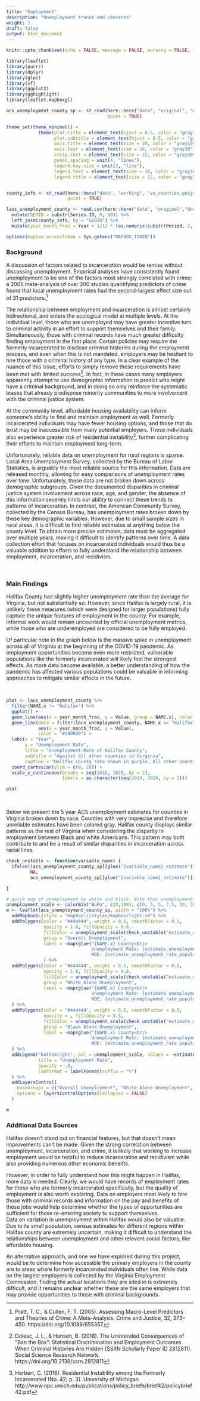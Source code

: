 ```yaml
---
title: "Employment"
description: "Unemployment trends and concerns"
weight: 3
draft: false
output: html_document
---
```


```r
knitr::opts_chunk$set(echo = FALSE, message = FALSE, warning = FALSE, fig.width = 15, fig.height = 10)
```

```r
library(leaflet)
library(purrr)
library(dplyr)
library(glue)
library(sf)
library(ggplot2)
library(gghighlight)
library(leaflet.mapboxgl)

acs_unemployment_county_sp <- st_read(here::here("data", "original", "ACS", "acs_unemployment_county.geojson"),
                                      quiet = TRUE)

theme_set(theme_minimal() +
            theme(plot.title = element_text(hjust = 0.5, color = "gray10", size = 24),
                  plot.subtitle = element_text(hjust = 0.5, color = "gray30", face = "italic", size = 20),
                  axis.title = element_text(size = 20, color = "gray10"),
                  axis.text = element_text(size = 18, color = "gray30"),
                  strip.text = element_text(size = 22, color = "gray30"),
                  panel.spacing = unit(4, "lines"),
                  legend.key.size = unit(3, "line"),
                  legend.text = element_text(size = 16, color = "gray30"),
                  legend.title = element_text(size = 22, color = "gray10")))


county_info <- st_read(here::here("data", "working", "va_counties.geojson"),
                       quiet = TRUE)

laus_unemployment_county <- read.csv(here::here("data", "original","Unemployment", "laus_unemployment_county.csv")) %>%
  mutate(GEOID = substr(Series.ID, 6, 10)) %>%
  left_join(county_info, by = "GEOID") %>%
  mutate(year_month_frac = Year + 1/12 * (as.numeric(substr(Period, 2, 3)) - 1))

options(mapbox.accessToken = Sys.getenv("MAPBOX_TOKEN"))
```

### Background

A discussion of factors related to incarceration would be remiss without discussing unemployment. Empirical analyses have consistently found unemployment to be one of the factors most strongly correlated with crime: a 2005 meta-analysis of over 200 studies quantifying predictors of crime found that local unemployment rates had the second-largest effect size out of 31 predictors.^[Pratt, T. C., & Cullen, F. T. (2005). Assessing Macro-Level Predictors and Theories of Crime: A Meta-Analysis. Crime and Justice, 32, 373–450. https://doi.org/10.1086/655357] 

The relationship between employment and incarceration is almost certainly bidirectional, and enters the ecological model at multiple levels. At the individual level, those who are unemployed may have greater incentive turn to criminal activity in an effort to support themselves and their family. Simultaneously, those with criminal records have much greater difficulty finding employment in the first place. Certain policies may require the formerly incarcerated to disclose criminal histories during the employment process, and even when this is not mandated, employers may be hesitant to hire those with a criminal history of any type. In a clear example of the nuance of this issue, efforts to simply remove these requirements have been met with limited success^[Doleac, J. L., & Hansen, B. (2018). The Unintended Consequences of “Ban the Box”: Statistical Discrimination and Employment Outcomes When Criminal Histories Are Hidden (SSRN Scholarly Paper ID 2812811). Social Science Research Network. https://doi.org/10.2139/ssrn.2812811]. In fact, in these cases many employers apparently attempt to use demographic information to predict who might have a criminal background, and in doing so only reinforce the systematic biases that already predispose minority communities to more involvement with the criminal justice system.

At the community level, affordable housing availability can inform someone’s ability to find and maintain employment as well. Formerly incarcerated individuals may have fewer housing options, and those that do exist may be inaccessible from many potential employers. These individuals also experience greater risk of residential instability^[Herbert, C. (2016). Residential Instability among the Formerly Incarcerated (No. 42; p. 3). University of Michigan. http://www.npc.umich.edu/publications/policy_briefs/brief42/policybrief42.pdf], further complicating their efforts to maintain employment long-term.

Unfortunately, reliable data on unemployment for rural regions is sparse. Local Area Unemployment Survey, collected by the Bureau of Labor Statistics, is arguably the most reliable source for this information. Data are released monthly, allowing for easy comparisons of unemployment rates over time. Unfortunately, these data are not broken down across demographic subgroups. Given the documented disparities in criminal justice system involvement across race, age, and gender, the absence of this information severely limits our ability to connect these trends to patterns of incarceration. In contrast, the American Community Survey, collected by the Census Bureau, has unemployment rates broken down by these key demographic variables. However, due to small sample sizes in rural areas, it is difficult to find reliable estimates at anything below the county level. To obtain more precise estimates, data must be aggregated over multiple years, making it difficult to identify patterns over time. A data collection effort that focuses on incarcerated individuals would thus be a valuable addition to efforts to fully understand the relationship between employment, incarceration, and recidivism.
 
 <br>
 
### Main Findings

Halifax County has slightly higher unemployment rate than the average for Virginia, but not substantially so. However, since Halifax is largely rural, it is unlikely these measures (which were designed for larger populations) fully capture the unique features of employment in the county. For example, informal work would remain uncounted by official unemployment metrics, while those who are underemployed are considered to be fully employed. 

Of particular note in the graph below is the massive spike in unemployment across all of Virginia at the beginning of the COVID-19 pandemic. As employment opportunities become even more restricted, vulnerable populations like the formerly incarcerated will likely feel the strongest effects. As more data become available, a better understanding of how the pandemic has affected various populations could be valuable in informing approaches to mitigate similar effects in the future.

<br>

```r
plot <- laus_unemployment_county %>%
  filter(NAME.x != "Halifax") %>%
  ggplot() +
  geom_line(aes(x = year_month_frac, y = Value, group = NAME.x), color = "#AAAAAA", alpha = .3) +
  geom_line(data = filter(laus_unemployment_county, NAME.x == "Halifax"),
            aes(x = year_month_frac, y = Value),
            color = "#d400d0") +
  labs(x = "Year",
       y = "Unemployment Rate",
       title = "Unemployment Rate of Halifax County",
       subtitle = "Against all other counties in Virginia",
       caption = "Halifax county rate shown in purple. All other counties shown in grey\nData from the Local Area Unemployment Survey") +
  coord_cartesian(ylim = c(0, 20)) +
  scale_x_continuous(breaks = seq(2010, 2020, by = 2),
                     labels = as.character(seq(2010, 2020, by = 2)))

plot
```

<br>

Below we present the 5 year ACS unemployment estimates for counties in Virginia broken down by race. Counties with very imprecise and therefore unreliable estimates have been colored gray. 
Halifax county displays similar patterns as the rest of Virginia when considering the disparity in employment between Black and white Americans. This pattern may both contribute to and be a result of similar disparities in incarceration across racial lines.

```r

check_unstable <- function(variable_name) {
  ifelse((acs_unemployment_county_sp[[glue("{variable_name}_estimate")]]) < 2 * acs_unemployment_county_sp[[glue("{variable_name}_moe")]],
         NA,
         acs_unemployment_county_sp[[glue("{variable_name}_estimate")]])

}

# quick map of unemployment by white and black. Note that unemployments above 30% are assumed unstable
unemployment_scale <- colorBin("BuPu", c(0,100), c(0, 3, 5, 7.5, 10, 30))
m <- leaflet(acs_unemployment_county_sp, width = "100%") %>%
  addMapboxGL(style = "mapbox://styles/mapbox/light-v9") %>%  
  addPolygons(color = "#444444", weight = 0.5, smoothFactor = 0.5,
              opacity = 1.0, fillOpacity = 0.8,
              fillColor = unemployment_scale(check_unstable("estimate_unemployment_rate_population_16_years_and_over")),
              group = "Overall Unemployment",
              label = ~map(glue("{NAME.x} County<br/>
                                Unemployment Rate: {estimate_unemployment_rate_population_16_years_and_over_estimate}%<br/>
                                MOE: {estimate_unemployment_rate_population_16_years_and_over_moe}%"), htmltools::HTML)
              ) %>%
  addPolygons(color = "#444444", weight = 0.5, smoothFactor = 0.5,
              opacity = 1.0, fillOpacity = 0.8,
              fillColor = unemployment_scale(check_unstable("estimate_unemployment_rate_population_16_years_and_over_race_and_hispanic_or_latino_origin_white_alone")),
              group = "White Alone Unemployment",
              label = ~map(glue("{NAME.x} County<br/>
                                Unemployment Rate: {estimate_unemployment_rate_population_16_years_and_over_race_and_hispanic_or_latino_origin_white_alone_estimate}%<br/>
                                MOE: {estimate_unemployment_rate_population_16_years_and_over_race_and_hispanic_or_latino_origin_white_alone_moe}%"), htmltools::HTML)
  ) %>%
  addPolygons(color = "#444444", weight = 0.5, smoothFactor = 0.5,
              opacity = , fillOpacity = 0.8,
              fillColor = unemployment_scale(check_unstable("estimate_unemployment_rate_population_16_years_and_over_race_and_hispanic_or_latino_origin_black_or_african_american_alone")),
              group = "Black Alone Unemployment",
              label = ~map(glue("{NAME.x} County<br/>
                                Unemployment Rate: {estimate_unemployment_rate_population_16_years_and_over_race_and_hispanic_or_latino_origin_black_or_african_american_alone_estimate}%<br/>
                                MOE: {estimate_unemployment_rate_population_16_years_and_over_race_and_hispanic_or_latino_origin_black_or_african_american_alone_moe}%"), htmltools::HTML)
  ) %>%
  addLegend("bottomright", pal = unemployment_scale, values = ~estimate_unemployment_rate_population_16_years_and_over_estimate,
            title = "Unemployment Rate",
            opacity = .8,
            labFormat = labelFormat(suffix = "%")
  ) %>%
  addLayersControl(
    baseGroups = c("Overall Unemployment", "White Alone Unemployment", "Black Alone Unemployment"),
    options = layersControlOptions(collapsed = FALSE)
  )

m
```

### Additional Data Sources

Halifax doesn't stand out on financial features, but that doesn't mean improvements can't be made. Given the strong correlation between unemployment, incarceration, and crime, it is likely that working to increase employment would be helpful to reduce incarceration and recidivism while also providing numerous other economic beneifts. 

However, in order to fully understand how this might happen in Halifax, more data is needed. Clearly, we would have records of employment rates for those who are formerly incarcerated specifically, but the quality of employment is also worth exploring. Data on employers most likely to hire those with criminal records and information on the pay and benefits of these jobs would help determine whether the types of opportunities are sufficient for those re-entering society to support themselves.  
Data on variation in unemployment within Halifax would also be valuable. Due to its small population, census estimates for different regions within Halifax county are extremely uncertain, making it difficult to understand the relationships between unemployment and other relevant social factors, like affordable housing.

An alternative approach, and one we have explored during this project, would be to determine how accessible the primary employers in the county are to areas where formerly incarcerated individuals often live. While data on the largest employers is collected by the Virginia Employment Commission, finding the actual locations they are sited in is extremely difficult, and it remains unclear whether these are the same employers that may provide opportunities to those with criminal backgrounds.
